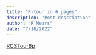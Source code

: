 ```yaml
---
title: "R-tour in 6 pages"
description: "Post description"
author: "R Mears"
date: "7/18/2022"
---
```


[RCSTour6p](https://csea-lab.github.io/rstudio_tidyverse/RCSTour6p.html#/r2rpm6p)